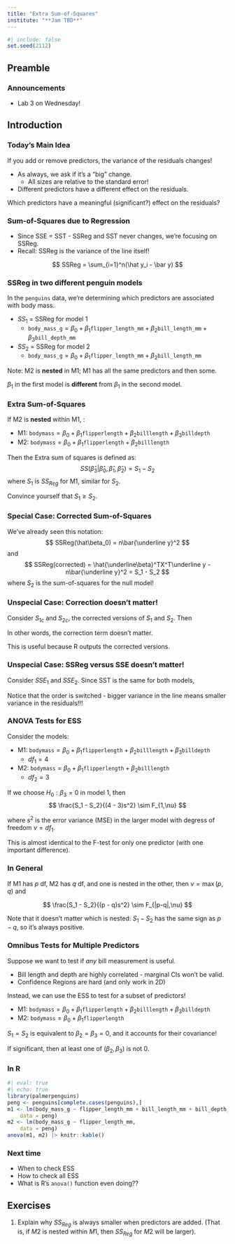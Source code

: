 ```yaml
---
title: "Extra Sum-of-Squares"
institute: "**Jam TBD**"
---
```


```r
#| include: false
set.seed(2112)
```


::: {.content-visible unless-profile="book"}
## Preamble

### Announcements

- Lab 3 on Wednesday!
:::

## Introduction

### Today's Main Idea

If you add or remove predictors, the variance of the residuals changes!

\pspace

- As always, we ask if it's a "big" change.
    - All sizes are relative to the standard error!\lspace
- Different predictors have a different effect on the residuals.

\pspace\pause

Which predictors have a meaningful (significant?) effect on the residuals?

### Sum-of-Squares due to Regression

- Since SSE = SST - SSReg and SST never changes, we're focusing on SSReg.\lspace
- Recall: SSReg is the variance of the line itself!

$$
SSReg = \sum_{i=1}^n(\hat y_i - \bar y)
$$

### SSReg in two different penguin models

In the `penguins` data, we're determining which predictors are associated with body mass.

- $SS_1$ = SSReg for model 1
    - $\texttt{body\_mass\_g} = \beta_0 + \beta_1 \texttt{flipper\_length\_mm} + \beta_2 \texttt{bill\_length\_mm} + \beta_3 \texttt{bill\_depth\_mm}$
- $SS_2$ = SSReg for model 2
    - $\texttt{body\_mass\_g} = \beta_0 + \beta_1 \texttt{flipper\_length\_mm} + \beta_2 \texttt{bill\_length\_mm}$

Note: M2 is **nested** in M1; M1 has all the same predictors and then some.

\pspace

::: {.callout-important}
$\beta_1$ in the first model is **different** from $\beta_1$ in the second model.
:::

### Extra Sum-of-Squares

If M2 is **nested** within M1, \emph{e.g.}:

- M1: $\texttt{bodymass} = \beta_0 + \beta_1 \texttt{flipperlength} + \beta_2 \texttt{billlength} + \beta_3 \texttt{billdepth}$
- M2: $\texttt{bodymass} = \beta_0 + \beta_1 \texttt{flipperlength} + \beta_2 \texttt{billlength}$

Then the Extra sum of squares is defined as:
$$
SS(\hat\beta_3 | \hat\beta_0, \hat\beta_1, \hat\beta_2) = S_1 - S_2
$$
where $S_1$ is $SS_{Reg}$ for M1, similar for $S_2$.

\pspace

Convince yourself that $S_1 \ge S_2$.

### Special Case: Corrected Sum-of-Squares

We've already seen this notation:
$$
SSReg(\hat\beta_0) = n\bar{\underline y}^2
$$
and
$$
SSReg(corrected) = \hat{\underline\beta}^TX^T\underline y - n\bar{\underline y}^2 = S_1 - S_2
$$
where $S_2$ is the sum-of-squares for the null model!

### Unspecial Case: Correction doesn't matter!

Consider $S_{1c}$ and $S_{2c}$, the corrected versions of $S_1$ and $S_2$. Then

\begin{align*}
S_{1c} - S_{2c} = (S_2 - n\bar{\underline y}^2) - (S_1 - n\bar{\underline y}^2) = S_1 - S_2
\end{align*}

\pspace

In other words, the correction term doesn't matter. 

This is useful because R outputs the corrected versions.

### Unspecial Case: SSReg versus SSE doesn't matter!

Consider $SSE_1$ and $SSE_2$. Since SST is the same for both models,

\begin{align*}
SSE_2 - SSE_1 = (SST - S_1) - (SST - S_2) = S_2 - S_1
\end{align*}

Notice that the order is switched - bigger variance in the line means smaller variance in the residuals!!!

### ANOVA Tests for ESS

Consider the models:

- M1: $\texttt{bodymass} = \beta_0 + \beta_1 \texttt{flipperlength} + \beta_2 \texttt{billlength} + \beta_3 \texttt{billdepth}$
    - $df_1 = 4$
- M2: $\texttt{bodymass} = \beta_0 + \beta_1 \texttt{flipperlength} + \beta_2 \texttt{billlength}$
    - $df_2 = 3$

\pspace

If we choose $H_0: \beta_3 = 0$ in model 1, then
$$
\frac{S_1 - S_2}{(4 - 3)s^2} \sim F_{1,\nu}
$$

where $s^2$ is the error variance (MSE) in the larger model with degress of freedom $\nu = df_1$.

This is almost identical to the F-test for only one predictor (with one important difference).

### In General

If M1 has $p$ df, M2 has $q$ df, and one is nested in the other, then $\nu = \max(p, q)$ and

$$
\frac{S_1 - S_2}{(p - q)s^2} \sim F_{|p-q|,\nu}
$$

\pspace

Note that it doesn't matter which is nested: $S_1 - S_2$ has the same sign as $p-q$, so it's always positive.

### Omnibus Tests for Multiple Predictors

Suppose we want to test if *any* bill measurement is useful. 

- Bill length and depth are highly correlated - marginal CIs won't be valid.
- Confidence Regions are hard (and only work in 2D)

\pspace

Instead, we can use the ESS to test for a subset of predictors!

- M1: $\texttt{bodymass} = \beta_0 + \beta_1 \texttt{flipperlength} + \beta_2 \texttt{billlength} + \beta_3 \texttt{billdepth}$
- M2: $\texttt{bodymass} = \beta_0 + \beta_1 \texttt{flipperlength}$

$S_1 = S_2$ is equivalent to $\beta_2 = \beta_3 = 0$, and it accounts for their covariance!

\pspace

If significant, then at least one of $(\beta_2, \beta_3)$ is not 0.

### In R

```r
#| eval: true
#| echo: true
library(palmerpenguins)
peng <- penguins[complete.cases(penguins),]
m1 <- lm(body_mass_g ~ flipper_length_mm + bill_length_mm + bill_depth_mm,
    data = peng)
m2 <- lm(body_mass_g ~ flipper_length_mm,
    data = peng)
anova(m1, m2) |> knitr::kable()
```

### Next time

- When to check ESS\lspace
- How to check all ESS\lspace
- What is R's `anova()` function even doing??

::: {.content-visible when-profile="book"}
## Exercises

1. Explain why $SS_{Reg}$ is always smaller when predictors are added. (That is, if $M2$ is nested within $M1$, then $SS_{Reg}$ for $M2$ will be larger).

:::

